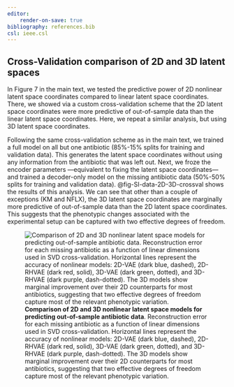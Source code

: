 ```yaml
---
editor:
    render-on-save: true
bibliography: references.bib
csl: ieee.csl
---
```


## Cross-Validation comparison of 2D and 3D latent spaces

In Figure 7 in the main text, we tested the predictive power of 2D nonlinear
latent space coordinates compared to linear latent space coordinates. There, we
showed via a custom cross-validation scheme that the 2D latent space
coordinates were more predictive of out-of-sample data than the linear latent
space coordinates. Here, we repeat a similar analysis, but using 3D latent space
coordinates.

Following the same cross-validation scheme as in the main text, we trained a
full model on all but one antibiotic (85%-15% splits for training and validation
data). This generates the latent space coordinates without using any information
from the antibiotic that was left out. Next, we froze the encoder parameters
---equivalent to fixing the latent space coordinates---and trained a
decoder-only model on the missing antibiotic data (50%-50% splits for training
and validation data). @fig-SI-data-2D-3D-crossval shows the results of this
analysis. We can see that other than a couple of exceptions (KM and NFLX), the
3D latent space coordinates are marginally more predictive of out-of-sample data
than the 2D latent space coordinates. This suggests that the phenotypic changes
associated with the experimental setup can be captured with two effective
degrees of freedom.

![**Comparison of 2D and 3D nonlinear latent space models for predicting
out-of-sample antibiotic data**. Reconstruction error for each missing
antibiotic as a function of linear dimensions used in SVD cross-validation.
Horizontal lines represent the accuracy of nonlinear models: 2D-VAE (dark blue,
dashed), 2D-RHVAE (dark red, solid), 3D-VAE (dark green, dotted), and 3D-RHVAE
(dark purple, dash-dotted). The 3D models show marginal improvement over their 2D
counterparts for most antibiotics, suggesting that two effective degrees of
freedom capture most of the relevant phenotypic
variation.](./fig/supplementary/figSI_data_2D-3D-crossval){#fig-SI-data-2D-3D-crossval}